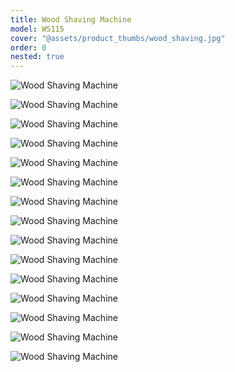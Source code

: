 ```yaml
---
title: Wood Shaving Machine
model: WS115
cover: "@assets/product_thumbs/wood_shaving.jpg"
order: 0
nested: true
---
```



<ProductTabs />

![Wood Shaving Machine](@assets/article_images/wood_shaving/wood_shaving_00.jpg)

![Wood Shaving Machine](@assets/article_images/wood_shaving/wood_shaving_03.jpg)

![Wood Shaving Machine](@assets/article_images/wood_shaving/wood_shaving_06.jpg)

![Wood Shaving Machine](@assets/article_images/wood_shaving/wood_shaving_08.jpg)

![Wood Shaving Machine](@assets/article_images/wood_shaving/wood_shaving_10.jpg)

![Wood Shaving Machine](@assets/article_images/wood_shaving/wood_shaving_11.jpg)

![Wood Shaving Machine](@assets/article_images/wood_shaving/wood_shaving_13.jpg)

![Wood Shaving Machine](@assets/article_images/wood_shaving/wood_shaving_15.jpg)

![Wood Shaving Machine](@assets/article_images/wood_shaving/wood_shaving_16.jpg)

![Wood Shaving Machine](@assets/article_images/wood_shaving/wood_shaving_17.jpg)

![Wood Shaving Machine](@assets/article_images/wood_shaving/wood_shaving_19.jpg)

![Wood Shaving Machine](@assets/article_images/wood_shaving/wood_shaving_20.jpg)

![Wood Shaving Machine](@assets/article_images/wood_shaving/wood_shaving_21.jpg)

![Wood Shaving Machine](@assets/article_images/wood_shaving/wood_shaving_24.jpg)

![Wood Shaving Machine](@assets/article_images/wood_shaving/wood_shaving_26.jpg)
